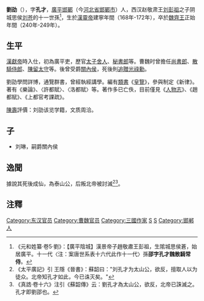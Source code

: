 {{otheruses|劉劭}}
'''劉劭'''（{{bd|2世纪||240年代|catIdx=L}}），字'''孔才'''，[[广平郡|廣平]][[邯郸县|邯鄲]]（今[[河北省|河北省]][[邯鄲市|邯鄲市]]）人，西汉赵敬肃王[[刘彭祖|刘彭祖]]之子阴城思侯[[刘苍|刘苍]]的十一世孫<ref>《元和姓纂·卷5·劉》：【廣平陰城】漢景帝子趙敬肅王彭祖，生隂城思侯蒼，始居廣平。十一代〈注：案唐世系表十六代此作十一代〉孫'''邵字孔才魏散騎常侍'''。</ref>，生於[[漢靈帝|漢靈帝]]建寧年間（168年-172年），卒於[[魏齊王|魏齊王]]正始年間（240年-249年）。

==生平==
[[漢獻帝|漢獻帝]]時入仕，初為廣平吏，歷官[[太子舍人|太子舍人]]、[[秘書郎|秘書郎]]等。曹魏时曾擔任[[尚書郎|尚書郎]]、[[散騎侍郎|散騎侍郎]]、[[陳留郡#陳留太守（224年－232年）|陳留]][[太守|太守]]等。後曾受爵[[關內侯|關內侯]]，死後則[[追贈|追贈]][[光祿勳|光祿勳]]。

劉劭學問詳博，通覽群書，曾經執經講學。編有[[類書|類書]]《[[皇覽|皇覽]]》，參與制定《新律》。著有《樂論》、〈許都賦〉、〈洛都賦〉等。著作多已亡佚，目前僅見《[[人物志_(刘劭)|人物志]]》、《趙都賦》、《上都官考課疏》。

[[陳壽|陳壽]]評價：刘劭该览学籍，文质周洽。

==子==
* 刘琳，嗣爵關內侯

==逸聞==
據說其死後成仙，為泰山公，后叛北帝被討滅<ref>《太平廣記》引 王隱《晉書》：蘇韶曰："刘孔才为太山公，欲反，擅取人以为徒众。北帝知孔才如此，今已诛灭矣。"</ref><ref>《真誥·卷十六》注引《蘇韶傳》云：劉孔才為太山公，欲反，北帝已誅滅之。孔才即劉邵也。</ref>。

==注釋==
{{reflist}}
{{wikisource author|劉劭}}

{{三国志}}
{{DEFAULTSORT:L}}
[[Category:东汉官员|Category:东汉官员]]
[[Category:曹魏官员|Category:曹魏官员]]
[[Category:三國作家|Category:三國作家]]
[[Category:广平刘氏|S]]
[[Category:汉朝宗室|S]]
[[Category:邯郸人|Category:邯郸人]]